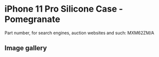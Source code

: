 # iPhone 11 Pro Silicone Case - Pomegranate

Part number, for search engines, auction websites and such: MXM62ZM/A

## Image gallery

<div style={{ width: "768px" }}>
  <GalleryComponent
    images={[
      {
        original: "/everysource/MXM62",
        thumbnail: "/everypreview/MXM62",
      },
      {
        original: "/everysource/MXM62_AV1",
        thumbnail: "/everypreview/MXM62_AV1",
      },
      {
        original: "/everysource/MXM62_AV2",
        thumbnail: "/everypreview/MXM62_AV2",
      },
      {
        original: "/everysource/MXM62_AV3",
        thumbnail: "/everypreview/MXM62_AV3",
      },
      {
        original: "/everysource/MXM62_AV4",
        thumbnail: "/everypreview/MXM62_AV4",
      },
      {
        original: "/everysource/MXM62_AV5",
        thumbnail: "/everypreview/MXM62_AV5",
      }
    ]}
  />
</div>